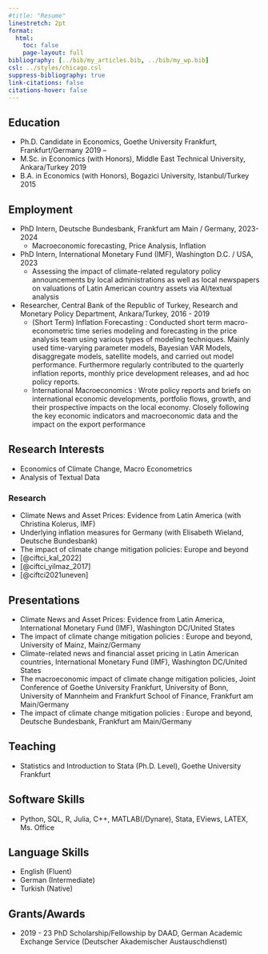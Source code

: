 ```yaml
---
#title: "Resume"
linestretch: 2pt
format:
  html:
    toc: false
    page-layout: full
bibliography: [../bib/my_articles.bib, ../bib/my_wp.bib]
csl: ../styles/chicago.csl
suppress-bibliography: true
link-citations: false
citations-hover: false
---
```


## Education
-   Ph.D. Candidate in Economics, Goethe University Frankfurt, Frankfurt/Germany [2019 --]{.cvdate}
-   M.Sc. in Economics (with Honors), Middle East Technical University, Ankara/Turkey [2019]{.cvdate}
-   B.A. in Economics (with Honors), Bogazici University, Istanbul/Turkey [2015]{.cvdate}

## Employment
- PhD Intern, Deutsche Bundesbank, Frankfurt am Main / Germany, [2023-2024]{.cvdate}
    - [Macroeconomic forecasting, Price Analysis, Inflation]{.subitems}
    
- PhD Intern, International Monetary Fund (IMF), Washington D.C. / USA, [2023]{.cvdate}
    - [Assessing the impact of climate-related regulatory policy announcements by local administrations as well as local newspapers on valuations of Latin American country assets via AI/textual analysis]{.subitems}

- Researcher, Central Bank of the Republic of Turkey, Research and Monetary Policy Department, Ankara/Turkey, [2016 - 2019]{.cvdate}
    - [(Short Term) Inflation Forecasting : Conducted short term macro-econometric time series modeling and forecasting in the price analysis team using various types of modeling techniques. Mainly used time-varying parameter models, Bayesian VAR Models, disaggregate models, satellite models, and carried out model performance. Furthermore regularly contributed to the quarterly inflation reports, monthly price development releases, and ad hoc policy reports.]{.subitems}
    - [International Macroeconomics : Wrote policy reports and briefs on international economic developments, portfolio flows, growth, and their prospective impacts on the local economy. Closely following the key economic indicators and macroeconomic data and the impact on the export performance]{.subitems}

## Research Interests
- Economics of Climate Change, Macro Econometrics
- Analysis of Textual Data

### Research
- Climate News and Asset Prices: Evidence from Latin America (with Christina Kolerus, IMF)
- Underlying inflation measures for Germany (with Elisabeth Wieland, Deutsche Bundesbank)
- The impact of climate change mitigation policies: Europe and beyond
- [@ciftci_kal_2022]
- [@ciftci_yilmaz_2017]
- [@ciftci2021uneven]


## Presentations
- Climate News and Asset Prices: Evidence from Latin America, International Monetary Fund (IMF), Washington DC/United States
- The impact of climate change mitigation policies : Europe and beyond, University of Mainz, Mainz/Germany
- Climate-related news and financial asset pricing in Latin American countries, International Monetary Fund (IMF), Washington DC/United States
- The macroeconomic impact of climate change mitigation policies, Joint Conference of Goethe University Frankfurt, University of Bonn, University of Mannheim and Frankfurt School of Finance, Frankfurt am Main/Germany
- The impact of climate change mitigation policies : Europe and beyond, Deutsche Bundesbank, Frankfurt am Main/Germany

## Teaching
- Statistics and Introduction to Stata (Ph.D. Level), Goethe University Frankfurt

## Software Skills
- Python, SQL, R, Julia, C++, MATLAB(/Dynare), Stata, EViews, LATEX, Ms. Office

## Language Skills
- English (Fluent)
- German (Intermediate)
- Turkish (Native)

## Grants/Awards
- 2019 - 23 PhD Scholarship/Fellowship by DAAD, German Academic Exchange Service (Deutscher Akademischer Austauschdienst)


<!--# https://jpswalsh.github.io/academicons/  -->

<!--# {{< ai figshare >}} -->
